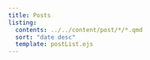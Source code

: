 ```yaml
---
title: Posts
listing:
  contents: ../../content/post/*/*.qmd
  sort: "date desc"
  template: postList.ejs
---
```


<style>

h2.year {
  font-size: 1.5rem;
  font-weight: bold;
  margin-top: 2rem;
}

h3.month {
  font-size: 1.2rem;
  font-weight: bold;
  margin-top: 1.5rem;
}

</style>

